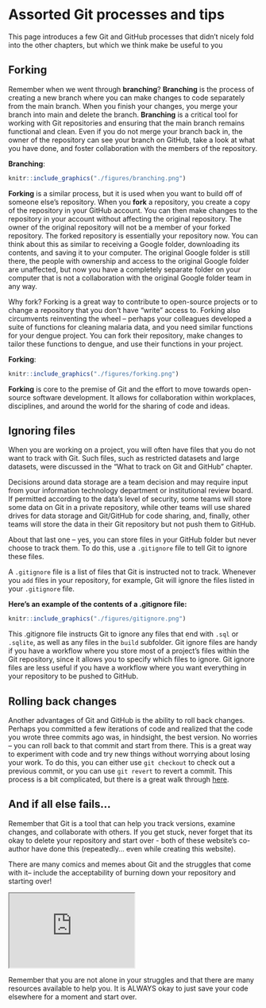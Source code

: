 # Assorted Git processes and tips

This page introduces a few Git and GitHub processes that didn't nicely fold into the other chapters, but which we think make be useful to you 

## Forking
Remember when we went through **branching**? **Branching** is the process of creating a new branch where you can make changes to code separately from the main branch. When you finish your changes, you merge your branch into main and delete the branch. **Branching** is a critical tool for working with Git repositories and ensuring that the main branch remains functional and clean. Even if you do not merge your branch back in, the owner of the repository can see your branch on GitHub, take a look at what you have done, and foster collaboration with the members of the repository.

**Branching**: 
```r
knitr::include_graphics("./figures/branching.png")
```

**Forking** is a similar process, but it is used when you want to build off of someone else's repository. When you **fork** a repository, you create a copy of the repository in your GitHub account. You can then make changes to the repository in your account without affecting the original repository. The owner of the original repository will not be a member of your forked repository. The forked repository is essentially your repository now. You can think about this as similar to receiving a Google folder, downloading its contents, and saving it to your computer. The original Google folder is still there, the people with ownership and access to the original Google folder are unaffected, but now you have a completely separate folder on your computer that is not a collaboration with the original Google folder team in any way. 

Why fork? Forking is a great way to contribute to open-source projects or to change a repository that you don't have "write" access to. Forking also circumvents reinventing the wheel -- perhaps your colleagues developed a suite of functions for cleaning malaria data, and you need similar functions for your dengue project. You can fork their repository, make changes to tailor these functions to dengue, and use their functions in your project. 

**Forking**: 
```r
knitr::include_graphics("./figures/forking.png")
```

**Forking** is core to the premise of Git and the effort to move towards open-source software development. It allows for collaboration within workplaces, disciplines, and around the world for the sharing of code and ideas.

## Ignoring files

When you are working on a project, you will often have files that you do not 
want to track with Git. Such files, such as restricted datasets and large 
datasets, were discussed in the "What to track on Git and GitHub" chapter.

Decisions around data storage are a team decision and may require input from 
your information technology department or institutional review board. If 
permitted according to the data's level of security, some teams will store some 
data on Git in a private repository, while other teams will use shared drives for
data storage and Git/GitHub for code sharing, and, finally, other teams will store
the data in their Git repository but not push them to GitHub.

About that last one -- yes, you can store files in your GitHub folder but never
choose to track them. To do this, use a `.gitignore` file to tell Git to ignore 
these files.

A `.gitignore` file is a list of files that Git is instructed not to track. 
Whenever you `add` files in your repository, for example, Git will ignore the 
files listed in your `.gitignore` file. 

**Here's an example of the contents of a .gitignore file:** 

```r
knitr::include_graphics("./figures/gitignore.png")
```

This .gitignore file instructs Git to ignore any files that end with `.sql` or `.sqlite`, as
well as any files in the `build` subfolder. Git ignore files are handy if 
you have a workflow where you store most of a project's files within the Git 
repository, since it allows you to specify which files to ignore. Git ignore 
files are less useful if you have a workflow 
where you want everything in your repository to be pushed to GitHub. 

## Rolling back changes
Another advantages of Git and GitHub is the ability to roll back changes. 
Perhaps you committed a few iterations of code and realized that 
the code you wrote three commits ago was, in hindsight, the best version. No worries -- you can roll
back to that commit and start from there. This is a great way to experiment with
code and try new things without worrying about losing your work. To do this, you
can either use `git checkout` to check out a previous commit, or you can use 
`git revert` to revert a commit. This process is a bit complicated, but there is
a great walk through [here](https://swcarpentry.github.io/git-novice/05-history.html).  

## And if all else fails... 
Remember that Git is a tool that can help you track versions, examine changes, 
and collaborate with others. If you get stuck, never forget that its okay to 
delete your repository and start over - both of these website's co-author have 
done this (repeatedly... even while creating this website). 

There are many comics and memes about Git and the struggles that come with it-- include the acceptability of burning down your repository and starting over! 

<iframe src="https://imgs.xkcd.com/comics/git.png" width="50%"></iframe> 

Remember that you are not alone in your struggles and that there are many resources available to help you. It is ALWAYS okay to just save your code elsewhere for a moment and start over.


